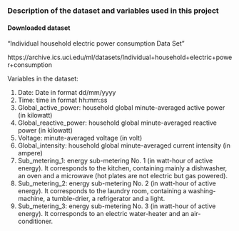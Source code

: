 ### Description of the dataset and variables used in this project

#### Downloaded dataset

“Individual household electric power consumption Data Set”

https://archive.ics.uci.edu/ml/datasets/Individual+household+electric+power+consumption

Variables in the dataset:

1. Date: Date in format dd/mm/yyyy
2. Time: time in format hh:mm:ss
3. Global_active_power: household global minute-averaged active power (in kilowatt)
4. Global_reactive_power: household global minute-averaged reactive power (in kilowatt)
5. Voltage: minute-averaged voltage (in volt)
6. Global_intensity: household global minute-averaged current intensity (in ampere)
7. Sub_metering_1: energy sub-metering No. 1 (in watt-hour of active energy). It corresponds to the kitchen, containing mainly a dishwasher, an oven and a microwave (hot plates are not electric but gas powered).
8. Sub_metering_2: energy sub-metering No. 2 (in watt-hour of active energy). It corresponds to the laundry room, containing a washing-machine, a tumble-drier, a refrigerator and a light.
9. Sub_metering_3: energy sub-metering No. 3 (in watt-hour of active energy). It corresponds to an electric water-heater and an air-conditioner.
